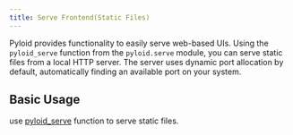 ```yaml
---
title: Serve Frontend(Static Files)
---
```



Pyloid provides functionality to easily serve web-based UIs. Using the `pyloid_serve` function from the `pyloid.serve` module, you can serve static files from a local HTTP server. The server uses dynamic port allocation by default, automatically finding an available port on your system.

## Basic Usage

use [pyloid_serve](/docs/api/pyloid/serve#pyloid_serve) function to serve static files.